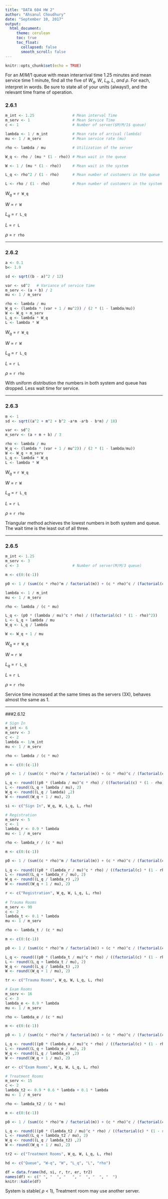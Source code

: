 ---
title: "DATA 604 HW 2"
author: "Ahsanul Choudhury"
date: "September 10, 2017"
output:
  html_document:
     theme: cerulean
     toc: true
     toc_float:
       collapsed: false
       smooth_scroll: false
---

```{r setup, include=FALSE}
knitr::opts_chunk$set(echo = TRUE)
```

For an $M/M/1$ queue with mean interarrival time 1.25 minutes and mean service time 1 minute, find all the five of $W_q,\: W,\: L_q,\: L,\: and \: \rho$. For each, interpret in words. Be sure to state all of your units (always!), and the relevant time frame of operation.


### 2.6.1


```{r 2.6.1, echo=TRUE}

m_int <- 1.25                 # Mean interval Time
m_serv <- 1                   # Mean Service Time
c <- 1                        # Number of server($M/M/1$ queue)

lambda <- 1 / m_int           # Mean rate of arrival (lambda)
mu <- 1 / m_serv              # Mean service rate (mu)

rho <- lambda / mu            # Utilization of the server

W_q <- rho / (mu * (1 - rho)) # Mean wait in the queue

W <- 1 / (mu * (1 - rho))     # Mean wait in the system

L_q <- rho^2 / (1 - rho)      # Mean number of customers in the queue

L <- rho / (1 - rho)          # Mean number of customers in the system
```


$W_q$ = `r W_q`

$W$ = `r W`

$L_q$ = `r L_q`

$L$ = `r L`

$\rho$ = `r rho`


***


### 2.6.2


```{r 2.6.2, echo=TRUE}
a <- 0.1
b<- 1.9

sd <- sqrt((b - a)^2 / 12)

var <- sd^2   # Variance of service time
m_serv <- (a + b) / 2
mu <- 1 / m_serv

rho <- lambda / mu
W_q <- (lambda * (var + 1 / mu^2)) / (2 * (1 - lambda/mu))
W <- W_q + m_serv
L_q <- lambda * W_q
L <- lambda * W
```

$W_q$ = `r W_q`

$W$ = `r W`

$L_q$ = `r L_q`

$L$ = `r L`

$\rho$ = `r rho`


With uniform distribution the numbers in both system and queue has dropped. Less wait time for service.


***


### 2.6.3


```{r 2.6.3, echo=TRUE}
m <- 1
sd <- sqrt((a^2 + m^2 + b^2 -a*m -a*b - b*m) / 18)

var <- sd^2
m_serv <- (a + m + b) / 3

rho <- lambda / mu
W_q <- (lambda * (var + 1 / mu^2)) / (2 * (1 - lambda/mu))
W <- W_q + m_serv
L_q <- lambda * W_q
L <- lambda * W
```

$W_q$ = `r W_q`

$W$ = `r W`

$L_q$ = `r L_q`

$L$ = `r L`

$\rho$ = `r rho`

Triangular method achieves the lowest numbers in both system and queue. The wait time is the least out of all three.



***


### 2.6.5


```{r 2.6.5, echo=TRUE}
m_int <- 1.25                 
m_serv <- 3                  
c <- 3                        # Number of server(M/M/3 queue)

m <- c(0:(c-1))

p0 <- 1 / (sum((c * rho)^m / factorial(m)) + (c * rho)^c / (factorial(c) * (1- rho)))  # Probability that there are 0 customers in the system

lambda <- 1 / m_int           
mu <- 1 / m_serv              

rho <- lambda / (c * mu)            

L_q <- (p0 * (lambda / mu)^c * rho) / ((factorial(c) * (1 - rho)^2))
L <- L_q + lambda / mu  
W_q <- L_q / lambda

W <- W_q + 1 / mu

```


$W_q$ = `r W_q`

$W$ = `r W`

$L_q$ = `r L_q`

$L$ = `r L`

$\rho$ = `r rho`

Service time increased at the same times as the servers (3X), behaves almost the same as 1.


***



###2.6.12

```{r 2.6.12, echo=TRUE}

# Sign In 
m_int <- 6
m_serv <- 3
c <- 2
lambda <- 1/m_int
mu <- 1 / m_serv  

rho <- lambda / (c * mu) 

m <- c(0:(c-1))

p0 <- 1 / (sum((c * rho)^m / factorial(m)) + (c * rho)^c / (factorial(c) * (1- rho))) 

L_q <- round(((p0 * (lambda / mu)^c * rho) / ((factorial(c) * (1 - rho)^2))),2)
L <- round((L_q + lambda / mu), 2) 
W_q <- round((L_q / lambda) ,2)
W <- round((W_q + 1 / mu), 2)

si <- c("Sign In", W_q, W, L_q, L, rho)

# Registration
m_serv <- 5
c <- 1
lambda_r <- 0.9 * lambda
mu <- 1 / m_serv  

rho <- lambda_r / (c * mu)

m <- c(0:(c-1))

p0 <- 1 / (sum((c * rho)^m / factorial(m)) + (c * rho)^c / (factorial(c) * (1- rho))) 
          
L_q <- round(((p0 * (lambda_r / mu)^c * rho) / ((factorial(c) * (1 - rho)^2))),2)
L <- round((L_q + lambda_r / mu), 2) 
W_q <- round((L_q / lambda_r) ,2)
W <- round((W_q + 1 / mu), 2)

r <- c("Registration", W_q, W, L_q, L, rho)
  
# Trauma Rooms
m_serv <- 90
c <- 2
lambda_t <- 0.1 * lambda
mu <- 1 / m_serv  

rho <- lambda_t / (c * mu) 

m <- c(0:(c-1))

p0 <- 1 / (sum((c * rho)^m / factorial(m)) + (c * rho)^c / (factorial(c) * (1- rho))) 

L_q <- round(((p0 * (lambda_t / mu)^c * rho) / ((factorial(c) * (1 - rho)^2))),2)
L <- round((L_q + lambda_t / mu), 2) 
W_q <- round((L_q / lambda_t) ,2)
W <- round((W_q + 1 / mu), 2)

tr <- c("Trauma Rooms", W_q, W, L_q, L, rho)

# Exam Rooms
m_serv <- 16
c <- 3
lambda_e <- 0.9 * lambda
mu <- 1 / m_serv  

rho <- lambda_e / (c * mu) 

m <- c(0:(c-1))

p0 <- 1 / (sum((c * rho)^m / factorial(m)) + (c * rho)^c / (factorial(c) * (1- rho))) 

L_q <- round(((p0 * (lambda_e / mu)^c * rho) / ((factorial(c) * (1 - rho)^2))),2)
L <- round((L_q + lambda_e / mu), 2) 
W_q <- round((L_q / lambda_e) ,2)
W <- round((W_q + 1 / mu), 2)

er <- c("Exam Rooms", W_q, W, L_q, L, rho)

# Treatment Rooms
m_serv <- 15
c <- 2
lambda_t2 <- 0.9 * 0.6 * lambda + 0.1 * lambda
mu <- 1 / m_serv  

rho <- lambda_t2 / (c * mu) 

m <- c(0:(c-1))

p0 <- 1 / (sum((c * rho)^m / factorial(m)) + (c * rho)^c / (factorial(c) * (1- rho))) 

L_q <- round(((p0 * (lambda_t2 / mu)^c * rho) / ((factorial(c) * (1 - rho)^2))),2)
L <- round((L_q + lambda_t2 / mu), 2) 
W_q <- round((L_q / lambda_t2) ,2)
W <- round((W_q + 1 / mu), 2)

tr2 <- c("Treatment Rooms", W_q, W, L_q, L, rho)

hd <- c("Queue", "W-q", "W", "L_q", "L", "rho")

df = data.frame(hd, si, r, tr, er, tr2)
names(df) <- c(" ", "  ", "   ", "  ", "  ", "  ")
knitr::kable(df)
```


System is stable( $\rho$ < 1), Treatment room may use another server.